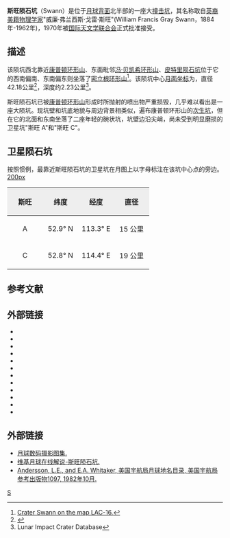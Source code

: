 {{lunar crater data|
 image=Normal swann.jpg|240px|
 caption=[[月球勘测轨道飞行器|月球勘测轨道飞行器]]拍摄，斯旺陨石坑位于图中偏左。|
 latitude=51.96|
 N_or_S=N|
 longitude=112.52|
 E_or_W=E|
 diameter=42.18公里|
 depth=2.23公里|
 colong=249|
 eponym=威廉·弗·戈·斯旺}}

'''斯旺陨石坑'''（Swann）是位于[[月球背面|月球背面]]北半部的一座大[[撞击坑|撞击坑]]，其名称取自[[英格兰|英裔]][[美国|美籍]][[物理学家|物理学家]]"威廉·弗兰西斯·戈雷·斯旺"(William Francis Gray Swann，1884年-1962年)，1970年被[[国际天文学联合会|国际天文学联合会]]正式批准接受。

==描述==  
该陨坑西北靠近[[康普顿环形山|康普顿环形山]]、东面毗邻[[冯·贝凯希环形山|冯·贝凯希环形山]]、[[皮特里陨石坑|皮特里陨石坑]]位于它的西南偏南、东南偏东则坐落了[[密立根环形山|密立根环形山]]<ref>[http://planetarynames.wr.usgs.gov/images/Lunar/lac_lac_16_wac.pdf Crater Swann on the map LAC-16.]</ref>。该陨坑中心[[月面坐标|月面坐标]]为{{Coord|51.96|N|112.52|E|globe:Moon|nogoogle=1|noosm=1}}，直径42.18公里<ref name="IAU">{{Cite web |url=http://planetarynames.wr.usgs.gov/Feature/5786 |title=Directory of the International Astronomical Union |access-date=2017-02-15 |archive-date=2020-11-27 |archive-url=https://web.archive.org/web/20201127014657/http://planetarynames.wr.usgs.gov/Feature/5786 |dead-url=no }}</ref>，深度约2.23公里<ref name=LICD>Lunar Impact Crater Database</ref>。

斯旺陨石坑已被[[康普顿环形山|康普顿环形山]]形成时所抛射的喷出物严重损毁，几乎难以看出是一座大陨坑。现坑壁和坑底地貌与周边背景相类似，遍布康普顿环形山的[[次级撞击坑|次生坑]]，但在它的北面和东南坐落了二座年轻的碗状坑，坑壁边沿尖峭，尚未受到明显磨损的卫星坑"斯旺 A"和"斯旺 C"。

==卫星陨石坑==
按照惯例，最靠近斯旺陨石坑的卫星坑在月图上以字母标注在该坑中心点的旁边。
[[image:Swann_sattelite_craters_map.jpg|200px]]

{| class="wikitable"
!width="25%" style="background:#eeeeee;" |斯旺 
!width="25%" style="background:#eeeeee;" |纬度
!width="25%" style="background:#eeeeee;" |经度
!width="25%" style="background:#eeeeee;" |直径
|-
|align="center"|A
|align="center"|52.9° N
|align="center"|113.3° E
|align="center"|15 公里
|-
|align="center"|C
|align="center"|52.8° N
|align="center"|114.4° E
|align="center"|19 公里
|}{{clear}}
==参考文献==
{{reflist}}

==外部链接==
{{refbegin}}
* {{cite book
  | last1 = Andersson
  | first1 = L. E.
  | last2 = Whitaker
  | first2 = E. A.
  | authorlink2 = Ewen Whitaker
  | date = 1982
  | title = [[NASA|NASA]] Catalogue of Lunar Nomenclature
  | publisher = NASA RP-1097
  | ref = harv
  }}
* {{cite web
  | last = Blue
  | first = Jennifer
  | date = July 25, 2007
  | title = Gazetteer of Planetary Nomenclature
  | publisher = [[United_States_Geological_Survey|USGS]]
  | url = http://planetarynames.wr.usgs.gov/
  | accessdate = 2007-08-05
  | ref = harv
  | archive-date = 2012-04-08
  | archive-url = https://www.webcitation.org/66mXDr4G9?url=http://planetarynames.wr.usgs.gov/
  | dead-url = no
  }}
* {{cite book
  | last1 = Bussey
  | first1 = B.
  | authorlink1 = Ben Bussey
  | last2 = Spudis
  | first2 = P.
  | authorlink2 = Paul Spudis
  | date = 2004
  | title = The Clementine Atlas of the Moon
  | publisher = Cambridge University Press
  | location = New York
  | isbn = 978-0-521-81528-4
  | ref = harv
  }}
* {{cite book
  | last1 = Cocks
  | first1 = Elijah E.
  | last2 = Cocks
  | first2 = Josiah C.
  | date = 1995
  | title = Who's Who on the Moon: A Biographical Dictionary of Lunar Nomenclature
  | url = https://archive.org/details/isbn_9780936389271
  | publisher = Tudor Publishers
  | isbn = 978-0-936389-27-1
  | ref = harv
  }}
* {{cite web
  | last = McDowell
  | first = Jonathan
  | date = July 15, 2007
  | url = http://host.planet4589.org/astro/lunar/
  | title = Lunar Nomenclature
  | publisher = Jonathan's Space Report
  | accessdate = 2007-10-24
  | ref = harv
  | archive-date = 2012-05-26
  | archive-url = https://www.webcitation.org/67wcYNfK3?url=http://host.planet4589.org/astro/lunar/
  | dead-url = no
  }}
* {{cite journal| last1 = Menzel| first1 = D. H.| last2 = Minnaert| first2 = M.| last3 = Levin| first3 = B.| last4 = Dollfus| first4 = A.| last5 = Bell| first5 = B.| title = Report on Lunar Nomenclature by the Working Group of Commission 17 of the IAU| doi = 10.1007/BF00171763| journal = Space Science Reviews| volume = 12| issue = 2| pages = 136–186| date = 1971| bibcode = 1971SSRv...12..136M| ref = harv}}
* {{cite book
  | first = Patrick
  | last = Moore
  | authorlink = Patrick Moore
  | date = 2001
  | title = On the Moon
  | url = https://archive.org/details/patrickmooreonmo00patr
  | publisher = Sterling Publishing Co.
  | isbn = 978-0-304-35469-6
  | ref = harv
  }}
* {{cite book
  | first = Fred W.
  | last = Price
  | date = 1988
  | title = The Moon Observer's Handbook
  | publisher = Cambridge University Press
  | isbn = 978-0-521-33500-3
  | ref = harv
  }}
* {{cite book
  | last = Rükl
  | first = Antonín
  | authorlink = Antonín Rükl
  | date = 1990
  | title = Atlas of the Moon
  | publisher = Kalmbach Books
  | isbn = 978-0-913135-17-4
  | ref = harv
  }}
* {{cite book
  | last = Webb
  | first = Rev. T. W.
  | authorlink = Thomas William Webb
  | date = 1962
  | title = Celestial Objects for Common Telescopes
  | url = https://archive.org/details/celestialobjects00webb
  | edition = 6th revised
  | publisher = Dover
  | isbn = 978-0-486-20917-3
  | ref = harv
  }}
* {{cite book
  | first = Ewen A.
  | last = Whitaker
  | authorlink = Ewen Whitaker
  | date = 1999
  | title = Mapping and Naming the Moon
  | publisher = Cambridge University Press
  | isbn = 978-0-521-62248-6
  | ref = harv
  }}
* {{cite book
  | first = Peter T.
  | last = Wlasuk
  | date = 2000
  | title = Observing the Moon
  | publisher = Springer
  | isbn = 978-1-85233-193-1
  | ref = harv
 }}
{{refend}}

==外部链接==
*[http://www.lpi.usra.edu/resources/lunar_orbiter/bin/srch_nam.shtml?Swann%7C0 月球数码摄影图集.] {{Wayback|url=http://www.lpi.usra.edu/resources/lunar_orbiter/bin/srch_nam.shtml?Swann%7C0 |date=20201127012742 }}
*[http://the-moon.wikispaces.com/Swann 维基月球在线解说-斯旺陨石坑.] {{Wayback|url=http://the-moon.wikispaces.com/Swann |date=20180531115629 }}
*[http://planet4589.org/astro/lunar/RP-1097.pdf Andersson, L.E., and E.A. Whitaker, 美国宇航局月球地名目录, 美国宇航局参考出版物1097, 1982年10月.] {{Wayback|url=http://planet4589.org/astro/lunar/RP-1097.pdf |date=20141006125838 }}

[[Category:月球环形山|S]]
{{月球環形山 (R-S)}}